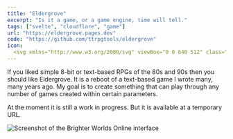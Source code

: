```yaml
---
title: "Eldergrove"
excerpt: "Is it a game, or a game engine, time will tell."
tags: ["svelte", "cloudflare", "game"]
url: "https://eldergrove.pages.dev"
code: "https://github.com/ttrpgtools/eldergrove"
icon:
  <svg xmlns="http://www.w3.org/2000/svg" viewBox="0 0 640 512" class="text-emerald-500 w-full" fill="currentColor"><path d="M70.2 121.4L178.5 5.8C182 2.1 186.9 0 192 0s10 2.1 13.5 5.8L313.8 121.4c4 4.3 6.2 9.9 6.2 15.7c0 12.7-10.3 22.9-22.9 22.9H272l74.6 89.5c3.5 4.2 5.4 9.5 5.4 15c0 13-10.5 23.5-23.5 23.5H304l74.6 89.5c3.5 4.2 5.4 9.5 5.4 15c0 13-10.5 23.5-23.5 23.5H224v64c0 17.7-14.3 32-32 32s-32-14.3-32-32V416H23.5C10.5 416 0 405.5 0 392.5c0-5.5 1.9-10.8 5.4-15L80 288H55.5c-13 0-23.5-10.5-23.5-23.5c0-5.5 1.9-10.8 5.4-15L112 160H86.9C74.3 160 64 149.7 64 137.1c0-5.8 2.2-11.4 6.2-15.7zm271.4-16.4L434.5 5.8C438 2.1 442.9 0 448 0s10 2.1 13.5 5.8L569.8 121.4c4 4.3 6.2 9.9 6.2 15.7c0 12.7-10.3 22.9-22.9 22.9H528l74.6 89.5c3.5 4.2 5.4 9.5 5.4 15c0 13-10.5 23.5-23.5 23.5H560l74.6 89.5c3.5 4.2 5.4 9.5 5.4 15c0 13-10.5 23.5-23.5 23.5H480v64c0 17.7-14.3 32-32 32s-32-14.3-32-32V416l0-23.4 0-.1 0-.1V392h0c-.1-12.8-4.7-25.2-12.9-35l-40.6-48.7c13-10.2 21.4-26 21.4-43.8c0-13-4.6-25.6-12.9-35.5l-40.4-48.5c12.9-10 21.3-25.8 21.3-43.4c0-11.6-3.7-22.8-10.4-32.1z"/></svg>
---
```


If you liked simple 8-bit or text-based RPGs of the 80s and 90s then you should like Eldergrove. It is a reboot of a text-based game I wrote many, many years ago. My goal is to create something that can play through any number of games created within certain parameters.

At the moment it is still a work in progress. But it is available at a temporary URL.

<Image src={logo} class="border-4 border-white max-w-sm rounded-lg" alt="Screenshot of the Brighter Worlds Online interface" />
